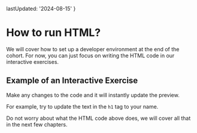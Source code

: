 
  lastUpdated: '2024-08-15'
}

# How to run HTML?

We will cover how to set up a developer environment at the end of the cohort. For now, you can just focus on writing the HTML code in our interactive exercises.

## Example of an Interactive Exercise

Make any changes to the code and it will instantly update the preview.

For example, try to update the text in the `h1` tag to your name.

<HowToRunHTML />

<Callout>
Do not worry about what the HTML code above does, we will cover all that in the next few chapters.
</Callout>